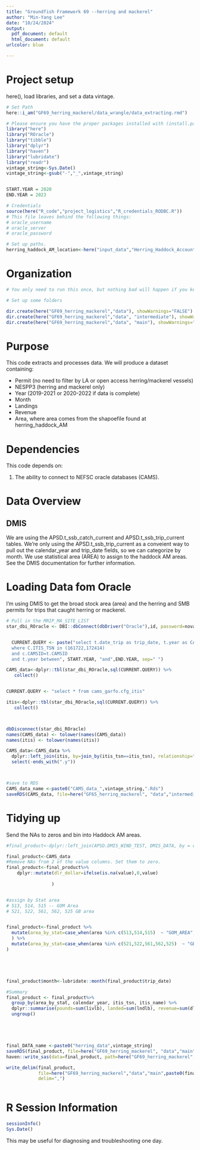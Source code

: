 ```yaml
---
title: "Groundfish Framework 69 --herring and mackerel"
author: "Min-Yang Lee"
date: "10/24/2024"
output:
  pdf_document: default
  html_document: default
urlcolor: blue

---
```


<!---
In order to do a data update, you need all of the params set to "live". It takes a long, long time. --->
# Project setup
here(), load libraries, and set a data vintage.  


```r
# Set Path
here::i_am("GF69_herring_mackerel/data_wrangle/data_extracting.rmd")

# Please ensure you have the proper packages installed with (install.packages()) or a request to ITD if any libaries do not load.  
library("here")
library("ROracle")
library("tibble")
library("dplyr")
library("haven")
library("lubridate")
library("readr")
vintage_string<-Sys.Date()
vintage_string<-gsub("-","_",vintage_string)


START.YEAR = 2020
END.YEAR = 2023

# Credentials
source(here("R_code","project_logistics","R_credentials_RODBC.R"))
# This file leaves behind the following things:
# oracle_username
# oracle_server
# oracle_password

# Set up paths.
herring_haddock_AM_location<-here("input_data","Herring_Haddock_Accountability_Measure_Areas")
```

# Organization


```r
# You only need to run this once, but nothing bad will happen if you keep include=TRUE.

# Set up some folders

dir.create(here("GF69_herring_mackerel","data"), showWarnings="FALSE")
dir.create(here("GF69_herring_mackerel","data", "intermediate"), showWarnings="FALSE")
dir.create(here("GF69_herring_mackerel","data", "main"), showWarnings="FALSE")

```

# Purpose

This code extracts and processes data.  We will produce a dataset containing:

*    Permit (no need to filter by LA or open access herring/mackerel vessels)
*    NESPP3 (herring and mackerel only)
*    Year (2019-2021 or 2020-2022 if data is complete)
*    Month
*    Landings
*    Revenue
*    Area, where area comes from the shapoefile found at herring_haddock_AM 

# Dependencies

This code depends on:

1.  The ability to connect to NEFSC oracle databases (CAMS).


# Data Overview
##  DMIS
We are using the APSD.t_ssb_catch_current and APSD.t_ssb_trip_current tables. We're only using the APSD.t_ssb_trip_current as a conveient way to pull out the calendar_year and trip_date fields, so we can categorize by month. We use statistical area (AREA) to assign to the haddock AM areas.   See the DMIS documentation for further information. 


# Loading Data fom Oracle 

I'm using DMIS to get the broad stock area (area) and the herring and SMB permits for trips that caught herring or mackerel.

```r



# Pull in the MRIP_MA_SITE_LIST 
star_dbi_ROracle <- DBI::dbConnect(dbDriver("Oracle"),id, password=novapw, dbname=nefscusers.connect.string)


  CURRENT.QUERY <- paste("select t.date_trip as trip_date, t.year as CALENDAR_YEAR, c.* from cams_land c, cams_subtrip t
  where C.ITIS_TSN in (161722,172414)
  and c.CAMSID=t.CAMSID 
  and t.year between", START.YEAR, "and",END.YEAR, sep=" ")

CAMS_data<-dplyr::tbl(star_dbi_ROracle,sql(CURRENT.QUERY)) %>%
   collect()


CURRENT.QUERY <- "select * from cams_garfo.cfg_itis"

itis<-dplyr::tbl(star_dbi_ROracle,sql(CURRENT.QUERY)) %>%
   collect()



dbDisconnect(star_dbi_ROracle)
names(CAMS_data) <- tolower(names(CAMS_data))
names(itis) <- tolower(names(itis))

CAMS_data<-CAMS_data %>%
  dplyr::left_join(itis, by=join_by(itis_tsn==itis_tsn), relationship="many-to-one", suffix=c("",".y")) %>%
  select(-ends_with(".y"))



#save to RDS
CAMS_data_name <-paste0("CAMS_data_",vintage_string,".Rds")
saveRDS(CAMS_data, file=here("GF65_herring_mackerel", "data","intermediate",CAMS_data_name))
```


# Tidying up

Send the NAs to zeros and bin into Haddock AM areas.

```r
#final_product<-dplyr::left_join(APSD.DMIS_WIND_TEST, DMIS_DATA, by = c("DOCID" = "DOCID"))

final_product<-CAMS_data
#Remove NAs from 2 of the value columns. Set them to zero.
final_product<-final_product%>%
    dplyr::mutate(dlr_dollar=ifelse(is.na(value),0,value)
                 
                 )


#assign by Stat area
# 513, 514, 515 -- GOM Area
# 521, 522, 561, 562, 525 GB area


final_product<-final_product %>%
  mutate(area_by_stat=case_when(area %in% c(513,514,515)  ~ "GOM_AREA", .default="NONE"),
  ) %>%
  mutate(area_by_stat=case_when(area %in% c(521,522,561,562,525)  ~ "GB_AREA", .default=area_by_stat),
)





final_product$month<-lubridate::month(final_product$trip_date)

#Summary
final_product <- final_product%>%
  group_by(area_by_stat, calendar_year, itis_tsn, itis_name) %>%
  dplyr::summarise(pounds=sum(livlb), landed=sum(lndlb), revenue=sum(dlr_dollar)) %>%
  ungroup()





final_DATA_name <-paste0("herring_data",vintage_string)
saveRDS(final_product, file=here("GF69_herring_mackerel", "data","main",paste0(final_DATA_name,".Rds")))
haven::write_sas(data=final_product, path=here("GF69_herring_mackerel", "data","main",paste0(final_DATA_name,".sas7bdat")))

write_delim(final_product, 
            file=here("GF69_herring_mackerel","data","main",paste0(final_DATA_name,".csv")),
            delim=",")



```


# R Session Information
```r
sessionInfo()
Sys.Date()

```
This may be useful for diagnosing and troubleshooting one day.



